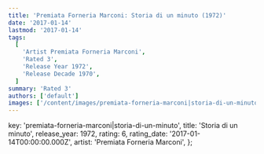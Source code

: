 ```yaml
---
title: 'Premiata Forneria Marconi: Storia di un minuto (1972)'
date: '2017-01-14'
lastmod: '2017-01-14'
tags:
  [
    'Artist Premiata Forneria Marconi',
    'Rated 3',
    'Release Year 1972',
    'Release Decade 1970',
  ]
summary: 'Rated 3'
authors: ['default']
images: ['/content/images/premiata-forneria-marconi|storia-di-un-minuto.jpg']
---
```


  key: 'premiata-forneria-marconi|storia-di-un-minuto',
  title: 'Storia di un minuto',
  release_year: 1972,
  rating: 6,
  rating_date: '2017-01-14T00:00:00.000Z',
  artist: 'Premiata Forneria Marconi',
};

<MusicRating data={data} />
